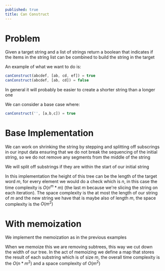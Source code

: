 ---
published: true
title: Can Construct
---


# Problem

Given a target string and a list of strings return a boolean that indicates if the items in the string list can be combined to build the string in the target

An example of what we want to do is:

```js
canConstruct(abcdef, [ab, cd, ef]) = true
canConstruct(abcdef, [ab, cd]) = false
```

In general it will probably be easier to create a shorter string than a longer one

We can consider a base case where:

```js
canConstruct('', [a,b,c]) = true
```

# Base Implementation

We can work on shrinking the string by stepping and splitting off subscrings in our input data ensuring that we do not break the sequencing of the initial string, so we do not remove any segments from the middle of the string

We will split off substrings if they are within the start of our initial string

<Snippet path="dynamic-programming/memoization/can-construct.ts" />

In this implementation the height of this tree can be the length of the target word $m$, for every element we would do a check which is $n$, in this case the time complexity is $O(n^m * m)$ (the last $m$ because we're slicing the string on each iteration). The space complexity is the at most the length of our string of $m$ and the new string we have that is maybe also of length $m$, the space complexity is the $O(m^2)$

# With memoization

We implement the memoization as in the previous examples

<Snippet path="dynamic-programming/memoization/can-construct-memo.ts" />

When we memoize this we are removing subtrees, this way we cut down the width of our tree. In the act of memoizing we define a map that stores the result of each substring which is of size $m$, the overall time complexity is the $O(n * m^2)$ and a space complexity of $O(m^2)$
